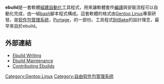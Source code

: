 {{lowercase|title=ebuild}}
'''ebuild'''是一套軟體[[組建自動化|組建自動化]]工具程式，用來讓軟體套件[[編譯|編譯]]與安裝流程可以自動化完成，由一組[[bash|bash]]腳本程式構成。這套軟體的格式由[[Gentoo_Linux|Gentoo Linux]]專案研發，是[[软件包管理系统|软件包管理系统]]，[[Portage|Portage]]，的一部份。工具程式[[BitBake|BitBake]]的設計理念，最早來自於ebuild。
==外部連結==
* [http://devmanual.gentoo.org/ebuild-writing/index.html Ebuild Writing]{{Wayback|url=http://devmanual.gentoo.org/ebuild-writing/index.html |date=20160223134548 }}
* [https://devmanual.gentoo.org//ebuild-maintenance/index.html Ebuild Maintenance]{{Wayback|url=https://devmanual.gentoo.org//ebuild-maintenance/index.html |date=20160216112820 }}
* [http://www.gentoo.org/doc/en/ebuild-submit.xml Contributing Ebuilds]{{Wayback|url=http://www.gentoo.org/doc/en/ebuild-submit.xml |date=20130601143222 }}
{{linux-stub}}
[[Category:Gentoo_Linux|Category:Gentoo Linux]]
[[Category:自由软件包管理系统|Category:自由软件包管理系统]]